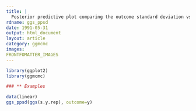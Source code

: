 ```yaml
---
title: |
  Posterior predictive plot comparing the outcome standard deviation vs the distribution of the predicted posterior standard deviations.
rdname: ggs_ppsd
date: 1991-05-31
output: html_document
layout: article
category: ggmcmc
images:
FRONTFOMATTER_IMAGES
---
```


```r
library(ggplot2)
library(ggmcmc)
```

```r
### ** Examples

data(linear)
ggs_ppsd(ggs(s.y.rep), outcome=y)



```